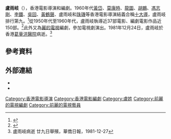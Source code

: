 {{藝人
|姓名 = 盧雨岐
|類型 = 導演
|圖片 = 
|圖片尺寸 =
|圖片簡介 = 
|本名 =
|其他藝名 =盧雨歧
|出生日期 = 1914年
|出生地點 =
|逝世日期 = 1981年12月24日
|逝世地點 ={{BHKG}}
|職業 =導演、編劇
|親屬 =
|獎項 =
|IMDb =
}}
'''盧雨岐'''（{{bd|1914年||1981年|12月24日}}），香港電影導演和編劇。1960年代[[黃岱|黃岱]]、[[莫康時|莫康時]]、[[龍圖_(香港導演)|龍圖]]、[[胡鵬|胡鵬]]、[[馮志剛_(導演)|馮志剛]]、[[李鐵_(導演)|李鐵]]、[[吳回_(香港)|吳回]]、[[黃鶴聲|黃鶴聲]]、盧雨岐和[[珠璣|珠璣]]等香港電影導演結義合稱[[十大導|十大導]]，盧雨岐排行第九。<ref>{{Cite web |url=https://www.info.gov.hk/gia/general/201309/16/P201309130233.htm |title=電影資料館「歡樂早場」十至十二月重溫十大導演「影壇十兄弟」經典之作 |access-date=2020-11-02 |archive-date=2019-09-01 |archive-url=https://web.archive.org/web/20190901165316/https://www.info.gov.hk/gia/general/201309/16/P201309130233.htm |dead-url=no }}</ref>從1950年代至1960年代，盧雨岐執導近37部電影、編劇電影作品近150部。<ref>{{Hkmdb name|id=1896}}</ref>此外又為[[麗的電視|麗的電視]]編劇，參加電視劇演出。1981年12月24日，盧雨岐於香港[[葛量洪醫院|葛量洪醫院]]病逝。<ref>盧雨岐病逝 廿九日舉殯，華僑日報，1981-12-27</ref>

==參考資料==
{{reflist}}

==外部連結==
* {{imdb|nm0523781}}
* {{imdb|nm4835117}}
[[Category:香港電影導演|Category:香港電影導演]]
[[Category:香港電影編劇|Category:香港電影編劇]]
[[Category:盧姓|Category:盧姓]]
[[Category:前麗的電視編劇|Category:前麗的電視編劇]]
[[Category:前麗的電視藝員|Category:前麗的電視藝員]]